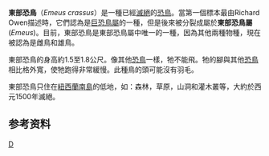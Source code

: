 {{Speciesbox
| taxon = Emeus crassus
| binomial_authority=[[歐文|歐文]] (Owen), 1846
| image=Emeus crassus.jpg
| image_caption=東部恐鳥的化石，藏於根本哈根動物園館
| status=EX
| status_system=iucn3.1
| status_ref=<ref name="IUCN">{{IUCN2010
|assessors=BirdLife International
|year=2012
|id=141085
|version = 3.1
|title=Struthio camelus
|downloaded=17 Feb 2011}} {{cite web
| url=http://www.birdlife.org/datazone/species/index.html?action=SpcHTMDetails.asp&sid=1&m=0 
| title=Ostrich Struthio camelus – BirdLife Species Factsheet 
| accessdate=17 Feb 2011 
| author=BirdLife International 
| year=2012
| work=Data Zone}}</ref>
}}
'''東部恐鳥'''（''Emeus crassus''）是一種已經[[绝灭|滅絕]]的[[恐鳥|恐鳥]]。當第一個標本最由Richard Owen描述時，它們認為是[[巨恐鳥屬|巨恐鳥屬]]的一種，但是後來被分裂成屬於'''東部恐鳥屬'''(''Emeus'')。目前，東部恐鳥是東部恐鳥屬中唯一的一種，因為其他兩種物種，現在被認為是雌鳥和雄鳥。

東部恐鳥的身高約1.5至1.8公尺。像其他[[恐鳥|恐鳥]]一樣，牠不能飛。牠的腳與其他[[恐鳥|恐鳥]]相比格外寬，使牠跑得非常緩慢。此種鳥的頭可能沒有羽毛。

東部恐鳥只住在[[新西兰|紐西蘭]][[南島_(新西蘭)|南島]]的低地，如：森林，草原，山洞和灌木叢等，大約於西元1500年滅絕。

== 参考资料 ==
{{reflist}}
{{古顎下綱|N.}}
{{Taxonbar}}
[[Category:恐鸟|D]]